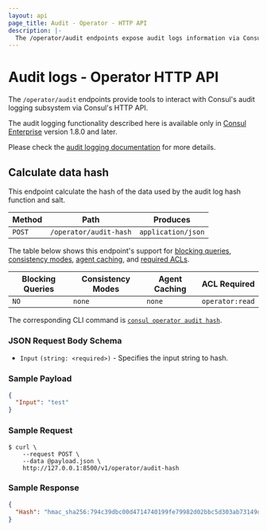 ```yaml
---
layout: api
page_title: Audit - Operator - HTTP API
description: |-
  The /operator/audit endpoints expose audit logs information via Consul's HTTP API.
---
```


# Audit logs - Operator HTTP API

<EnterpriseAlert />

The `/operator/audit` endpoints provide tools to interact with Consul's audit 
logging subsystem via Consul's HTTP API.

The audit logging functionality described here is available only in
[Consul Enterprise](https://www.hashicorp.com/products/consul/) version 1.8.0 and
later. 

Please check the [audit logging documentation](/consul/docs/monitor/log/audit) for more details.

## Calculate data hash

This endpoint calculate the hash of the data used by the audit log hash function and salt.

| Method | Path                           | Produces           |
| ------ | ------------------------------ | ------------------ |
| `POST` | `/operator/audit-hash`         | `application/json` |

The table below shows this endpoint's support for
[blocking queries](/consul/api-docs/features/blocking),
[consistency modes](/consul/api-docs/features/consistency),
[agent caching](/consul/api-docs/features/caching), and
[required ACLs](/consul/api-docs/api-structure#authentication).

| Blocking Queries | Consistency Modes | Agent Caching | ACL Required    |
| ---------------- | ----------------- | ------------- | --------------- |
| `NO`             | `none`            | `none`        | `operator:read` |

The corresponding CLI command is [`consul operator audit hash`](/consul/commands/operator/audit#hash).

### JSON Request Body Schema

- `Input` `(string: <required>)` - Specifies the input string to hash.

### Sample Payload

```json
{
  "Input": "test"
}
```

### Sample Request

```shell-session
$ curl \
    --request POST \
    --data @payload.json \
    http://127.0.0.1:8500/v1/operator/audit-hash
```

### Sample Response

```json
{
  "Hash": "hmac_sha256:794c39dbc00d4714740199fe79982d02bbc5d303ab73149dfabc1244e3df3d4c"
}
```
